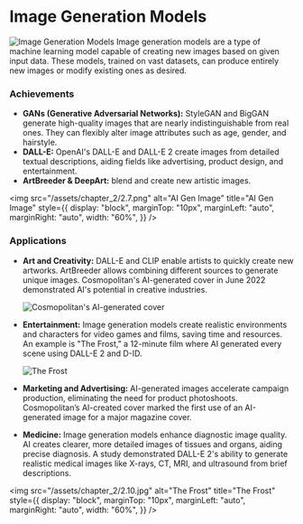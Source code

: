 
# Image Generation Models

![Image Generation Models](../../../public/assets/chapter_2/2.6.jpg)
Image generation models are a type of machine learning model capable of creating new images based on given input data.
These models, trained on vast datasets, can produce entirely new images or modify existing ones as desired.

### Achievements

- **GANs (Generative Adversarial Networks):** StyleGAN and BigGAN generate high-quality images that are nearly
  indistinguishable from real ones. They can flexibly alter image attributes such as age, gender, and hairstyle.
- **DALL-E:** OpenAI's DALL-E and DALL-E 2 create images from detailed textual descriptions, aiding fields like advertising,
  product design, and entertainment.
- **ArtBreeder & DeepArt:** blend and create new artistic images.

<img
  src="/assets/chapter_2/2.7.png"
  alt="AI Gen Image"
  title="AI Gen Image"
  style={{
    display: "block",
    marginTop: "10px",
    marginLeft: "auto",
    marginRight: "auto",
    width: "60%",
  }}
/>

### Applications

- **Art and Creativity:** DALL-E and CLIP enable artists to quickly create new artworks. ArtBreeder allows combining
  different sources to generate unique images. Cosmopolitan's AI-generated cover in June 2022 demonstrated AI's potential in
  creative industries.

  ![Cosmopolitan's AI-generated cover](../../../public/assets/chapter_2/2.8.jpg)

- **Entertainment:** Image generation models create realistic environments and characters for video games and films, saving time
  and resources. An example is "The Frost," a 12-minute film where AI generated every scene using DALL-E 2 and D-ID.

  ![The Frost](../../../public/assets/chapter_2/2.9.jpg)

- **Marketing and Advertising:** AI-generated images accelerate campaign production, eliminating the need for product photoshoots.
  Cosmopolitan’s AI-created cover marked the first use of an AI-generated image for a major magazine cover.
- **Medicine:** Image generation models enhance diagnostic image quality. AI creates clearer, more detailed images of tissues and
  organs, aiding precise diagnosis. A study demonstrated DALL-E 2's ability to generate realistic medical images like X-rays, CT, MRI,
  and ultrasound from brief descriptions.

<img
  src="/assets/chapter_2/2.10.jpg"
  alt="The Frost"
  title="The Frost"
  style={{
    display: "block",
    marginTop: "10px",
    marginLeft: "auto",
    marginRight: "auto",
    width: "60%",
  }}
/>
